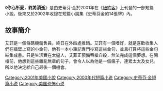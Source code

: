 {{Infobox Book 
|書名      =
你心所愛，終將消逝|圖像      =
|圖像說明  =
|作者      = [[史蒂芬·金|史蒂芬·金]]
|原名      = All That You Love Will Be Carried Away|中文書名  = 
你心所愛，終將消逝|出版地    = {{USA}}
|語言      = [[英語|英語]]
|題材      = [[短篇小說|短篇小說]]<br>[[恐怖小說|恐怖小說]]
|類型      =
|出版者    = 
|出版日期  = 2001年
}}

《'''你心所愛，終將消逝'''》是由史蒂芬·金於2001年在《[[紐約客|紐約客]]》上刊登的一部短篇小說，後來又於2002年收錄在短篇小說集《史蒂芬金的14張牌》內。

==故事簡介==
艾菲是一個條碼機銷售員，終日在外四處推銷。艾菲有一個嗜好，就是喜歡收集人們在牆壁上寫的小金句，他有一本小筆記專門抄寫這些金句，並且打算將這些金句結集成書。只是生活實在太逼人，艾菲正預備吞槍自殺，無法完成這個夢想。在開槍前，他想到這些雜亂無章的句子，會令人以為他是一個瘋子，連累太太及女兒。所以他決定給自己最後一個機會。
{{史蒂芬金的14張牌}}
{{史蒂芬·金}}

[[Category:2001年美國小說|Category:2001年美國小說]]
[[Category:2000年代短篇小说|Category:2000年代短篇小说]]
[[Category:史蒂芬·金短篇小说|Category:史蒂芬·金短篇小说]]
[[Category:美国恐怖小说|Category:美国恐怖小说]]